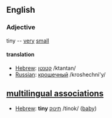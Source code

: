 ==English==

===Adjective===
tiny  -- [[very]] [[small]]

====translation====
*[[Hebrew]]: [[:he:קטנטן|קטנטן]] /ktantan/
*[[Russian]]: [[:ru:крошечный|крошечный]] /kroshechni'y/

==[[multilingual associations]]==
*[[Hebrew]]: '''tiny''' [[:he:תינוק|תינוק]] /tinok/ ([[baby]])